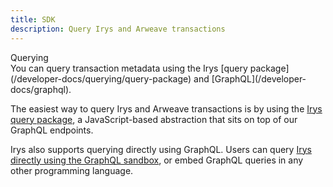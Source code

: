 ```yaml
---
title: SDK
description: Query Irys and Arweave transactions
---
```



<div className="mt-7">
	<Heading level={1} className="">
		Querying
	</Heading>
</div>

<div className="mt-10">
You can query transaction metadata using the Irys [query package](/developer-docs/querying/query-package) and [GraphQL](/developer-docs/graphql).

The easiest way to query Irys and Arweave transactions is by using the [Irys query package](/developer-docs/querying/query-package), a JavaScript-based abstraction that sits on top of our GraphQL endpoints.

Irys also supports querying directly using GraphQL. Users can query [Irys directly using the GraphQL sandbox](/developer-docs/querying/graphql#graphql-sandbox), or embed GraphQL queries in any other programming language.

</div>
